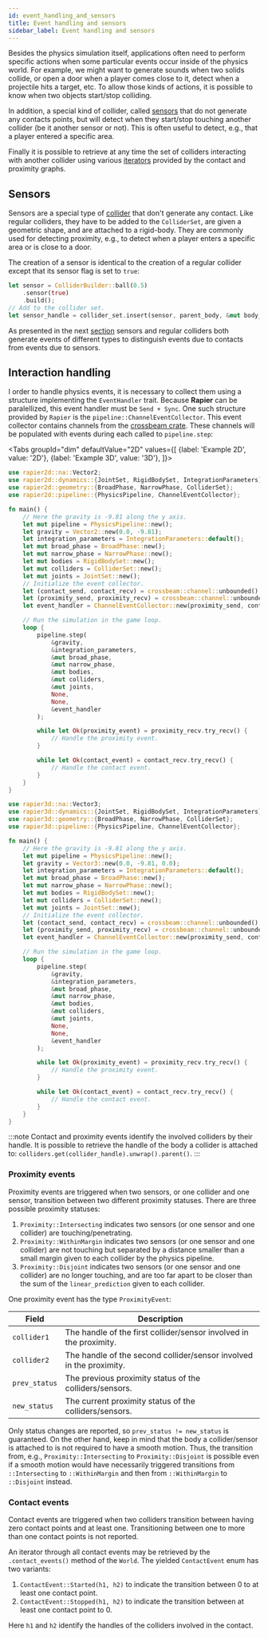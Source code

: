 ```yaml
---
id: event_handling_and_sensors
title: Event handling and sensors
sidebar_label: Event handling and sensors
---
```



Besides the physics simulation itself, applications often need to perform specific actions when some particular events
occur inside of the physics world. For example, we might want to generate sounds when two solids collide, or open a
door when a player comes close to it, detect when a projectile hits a target, etc. To allow those kinds of actions, it
is possible to know when two objects start/stop colliding.

In addition, a special kind of collider, called [sensors](#sensors) that do not generate any contacts points, but will detect when they
start/stop touching another collider (be it another sensor or not). This is often useful to detect, e.g., that a player
entered a specific area.

Finally it is possible to retrieve at any time the set of colliders interacting with another collider using various
[iterators](#interaction-iterators) provided by the contact and proximity graphs.

## Sensors
Sensors are a special type of [collider](/docs/user_guides/rust/rigid_body_simulation#colliders) that don't generate any contact.
Like regular colliders, they have to be added to the `ColliderSet`, are given a geometric shape, and are attached to a rigid-body.
They are commonly used for detecting proximity, e.g., to detect when a player enters a
specific area or is close to a door.

The creation of a sensor is identical to the creation of a regular collider except that its sensor flag is set to `true`:

```rust
let sensor = ColliderBuilder::ball(0.5)
    .sensor(true)
    .build();
// Add to the collider set.
let sensor_handle = collider_set.insert(sensor, parent_body, &mut body_set);
```

As presented in the next [section](event_handling_and_sensors/#event-handling) sensors and regular colliders both
generate events of different types to distinguish events due to contacts from events due to sensors.

<!--
:::note
Because sensors are just special cases of colliders, they can be given a specific **collision group** so they
generate events only with a subset of sensors and colliders. The procedure for setting up collision groups is the
same as for regular colliders as described in [that section](rigid_body_simulations_with_contacts/#collision-groups).
:::
-->

## Interaction handling
I order to handle physics events, it is necessary to collect them using a structure implementing the `EventHandler` trait.
Because **Rapier** can be paralellized, this event handler must be `Send + Sync`. One such structure provided by `Rapier`
is the `pipeline::ChannelEventCollector`. This event collector contains channels from the
[crossbeam crate](https://crates.io/crates/crossbeam). These channels will be populated with events during each called
to `pipeline.step`:


<Tabs
  groupId="dim"
  defaultValue="2D"
  values={[
    {label: 'Example 2D', value: '2D'},
    {label: 'Example 3D', value: '3D'},
  ]}>
  <TabItem value="2D">

```rust
use rapier2d::na::Vector2;
use rapier2d::dynamics::{JointSet, RigidBodySet, IntegrationParameters};
use rapier2d::geometry::{BroadPhase, NarrowPhase, ColliderSet};
use rapier2d::pipeline::{PhysicsPipeline, ChannelEventCollector};

fn main() {
    // Here the gravity is -9.81 along the y axis.
    let mut pipeline = PhysicsPipeline::new();
    let gravity = Vector2::new(0.0, -9.81);
    let integration_parameters = IntegrationParameters::default();
    let mut broad_phase = BroadPhase::new();
    let mut narrow_phase = NarrowPhase::new();
    let mut bodies = RigidBodySet::new();
    let mut colliders = ColliderSet::new();
    let mut joints = JointSet::new();
    // Initialize the event collector.
    let (contact_send, contact_recv) = crossbeam::channel::unbounded();
    let (proximity_send, proximity_recv) = crossbeam::channel::unbounded();
    let event_handler = ChannelEventCollector::new(proximity_send, contact_send);

    // Run the simulation in the game loop.
    loop {
        pipeline.step(
            &gravity,
            &integration_parameters,
            &mut broad_phase,
            &mut narrow_phase,
            &mut bodies,
            &mut colliders,
            &mut joints,
            None,
            None,
            &event_handler
        );

        while let Ok(proximity_event) = proximity_recv.try_recv() {
            // Handle the proximity event.
        }

        while let Ok(contact_event) = contact_recv.try_recv() {
            // Handle the contact event.
        }
    }
}
```

  </TabItem>
  <TabItem value="3D">

```rust
use rapier3d::na::Vector3;
use rapier3d::dynamics::{JointSet, RigidBodySet, IntegrationParameters};
use rapier3d::geometry::{BroadPhase, NarrowPhase, ColliderSet};
use rapier3d::pipeline::{PhysicsPipeline, ChannelEventCollector};

fn main() {
    // Here the gravity is -9.81 along the y axis.
    let mut pipeline = PhysicsPipeline::new();
    let gravity = Vector3::new(0.0, -9.81, 0.0);
    let integration_parameters = IntegrationParameters::default();
    let mut broad_phase = BroadPhase::new();
    let mut narrow_phase = NarrowPhase::new();
    let mut bodies = RigidBodySet::new();
    let mut colliders = ColliderSet::new();
    let mut joints = JointSet::new();
    // Initialize the event collector.
    let (contact_send, contact_recv) = crossbeam::channel::unbounded();
    let (proximity_send, proximity_recv) = crossbeam::channel::unbounded();
    let event_handler = ChannelEventCollector::new(proximity_send, contact_send);

    // Run the simulation in the game loop.
    loop {
        pipeline.step(
            &gravity,
            &integration_parameters,
            &mut broad_phase,
            &mut narrow_phase,
            &mut bodies,
            &mut colliders,
            &mut joints,
            None,
            None,
            &event_handler
        );

        while let Ok(proximity_event) = proximity_recv.try_recv() {
            // Handle the proximity event.
        }

        while let Ok(contact_event) = contact_recv.try_recv() {
            // Handle the contact event.
        }
    }
}
```

  </TabItem>
</Tabs>

:::note
Contact and proximity events identify the involved colliders by their handle. It is possible to retrieve the handle of
the body a collider is attached to: `colliders.get(collider_handle).unwrap().parent()`.
:::

### Proximity events
Proximity events are triggered when two sensors, or one collider and one sensor,
transition between two different proximity statuses. There are three possible proximity statuses:

1. `Proximity::Intersecting` indicates two sensors (or one sensor and one collider) are touching/penetrating.
2. `Proximity::WithinMargin` indicates two sensors (or one sensor and one collider) are not touching but separated by a
   distance smaller than a small margin given to each collider by the physics pipeline.
3. `Proximity::Disjoint` indicates two sensors (or one sensor and one collider) are no longer touching, and are too far
   apart to be closer than the sum of the `linear_prediction` given to each collider.

One proximity event has the type `ProximityEvent`:

| Field         | Description |
|--             | --          |
| `collider1`   | The handle of the first collider/sensor involved in the proximity. |
| `collider2`   | The handle of the second collider/sensor involved in the proximity. |
| `prev_status` | The previous proximity status of the colliders/sensors. |
| `new_status`  | The current proximity status of the colliders/sensors. |

Only status changes are reported, so `prev_status != new_status` is guaranteed. On the other
hand, keep in mind that the body a collider/sensor is attached to is not required to have a smooth
motion. Thus, the transition from, e.g., `Proximity::Intersecting` to
`Proximity::Disjoint` is possible even if a smooth motion would have
necessarily triggered transitions from `::Intersecting` to `::WithinMargin` and
then from `::WithinMargin` to `::Disjoint` instead.

### Contact events
Contact events are triggered when two colliders transition between having zero contact points and at least one.
Transitioning between one to more than one contact points is not reported.

An iterator through all contact events may be retrieved by the `.contact_events()`
method of the `World`. The yielded `ContactEvent` enum has two variants:

1. `ContactEvent::Started(h1, h2)` to indicate the transition between
0 to at least one contact point.
2. `ContactEvent::Stopped(h1, h2)` to indicate the transition between
at least one contact point to 0.

Here `h1` and `h2` identify the handles of the colliders involved in the contact.

